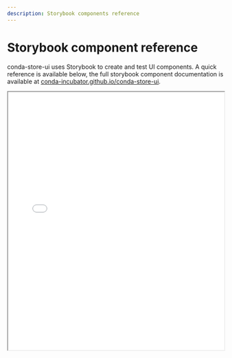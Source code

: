 ```yaml
---
description: Storybook components reference
---
```


# Storybook component reference

conda-store-ui uses Storybook to create and test UI components.
A quick reference is available below, the full storybook component documentation is available at [conda-incubator.github.io/conda-store-ui](https://conda-incubator.github.io/conda-store-ui).

<iframe
    title="conda-store-ui components"
    src={`https://conda-incubator.github.io/conda-store-ui/?path=/story/features-artifacts-stories-artifactslist--primary`}
    width="100%"
    height="600"
></iframe>
